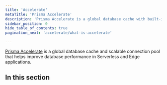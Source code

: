 ```yaml
---
title: 'Accelerate'
metaTitle: 'Prisma Accelerate'
description: 'Prisma Accelerate is a global database cache with built-in connection pooling that helps improve database performance in Serverless and Edge applications.'
sidebar_position: 0
hide_table_of_contents: true
pagination_next: 'accelerate/what-is-accelerate'

---
```

<head>
    <title>{frontMatter.metaTitle}</title>
</head>

<TopBlock>

[Prisma Accelerate](https://www.prisma.io/data-platform/accelerate) is a global database cache and scalable connection pool that helps improve database performance in Serverless and Edge applications.

</TopBlock>

## In this section

<Subsections depth="3" />
